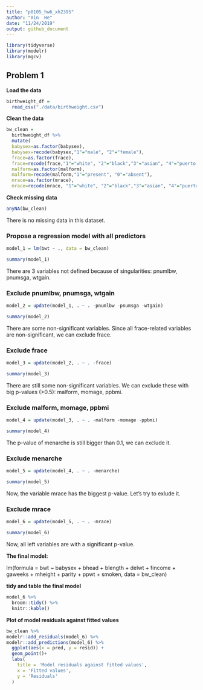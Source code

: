 ```yaml
---
title: "p8105_hw6_xh2395"
author: "Xin  He"
date: "11/24/2019"
output: github_document
---
```


```r
library(tidyverse)
library(modelr)
library(mgcv)
```

## Problem 1

**Load the data**

```r
birthweight_df =
  read_csv("./data/birthweight.csv") 
```

**Clean the data**

```r
bw_clean = 
  birthweight_df %>% 
  mutate(
  babysex=as.factor(babysex),
  babysex=recode(babysex,"1"="male", "2"="female"),
  frace=as.factor(frace),
  frace=recode(frace,"1"="white", "2"="black","3"="asian", "4"="puerto rican", "8"="other","9"="unknown"),
  malform=as.factor(malform),
  malform=recode(malform,"1"="present", "0"="absent"),
  mrace=as.factor(mrace),
  mrace=recode(mrace, "1"="white", "2"="black","3"="asian", "4"="puerto rican", "8"="other"))
```

**Check missing data**

```r
anyNA(bw_clean)
```

There is no missing data in this dataset.

### Propose a regression model with all predictors

```r
model_1 = lm(bwt ~ ., data = bw_clean)

summary(model_1)
```

There are 3 variables not defined because of singularities: pnumlbw, pnumsga, wtgain.

### Exclude pnumlbw, pnumsga, wtgain

```r
model_2 = update(model_1, . ~ . -pnumlbw -pnumsga -wtgain)

summary(model_2)
```

There are some non-significant variables. Since all frace-related variables are non-significant, we can exclude frace.

### Exclude frace

```r
model_3 = update(model_2, . ~ . -frace)

summary(model_3)
```

There are still some non-significant variables. We can exclude these with big p-values (>0.5): malform, momage, ppbmi.

### Exclude malform, momage, ppbmi

```r
model_4 = update(model_3, . ~ . -malform -momage -ppbmi)

summary(model_4)
```

The p-value of menarche is still bigger than 0.1, we can exclude it.

### Exclude menarche

```r
model_5 = update(model_4, . ~ . -menarche)

summary(model_5)
```

Now, the variable mrace has the biggest p-value. Let's try to exlude it.

### Exclude mrace

```r
model_6 = update(model_5, . ~ . -mrace)

summary(model_6)
```

Now, all left variables are with a significant p-value.

**The final model:**

lm(formula = bwt ~ babysex + bhead + blength + delwt + fincome + 
    gaweeks + mheight + parity + ppwt + smoken, data = bw_clean)

**tidy and table the final model**

```r
model_6 %>% 
  broom::tidy() %>% 
  knitr::kable()
```

**Plot of model residuals against fitted values**

```r
bw_clean %>% 
modelr::add_residuals(model_6) %>% 
modelr::add_predictions(model_6) %>% 
  ggplot(aes(x = pred, y = resid)) + 
  geom_point()+
  labs(
    title = 'Model residuals against fitted values',
    x = 'Fitted values',
    y = 'Residuals'
  )
```







